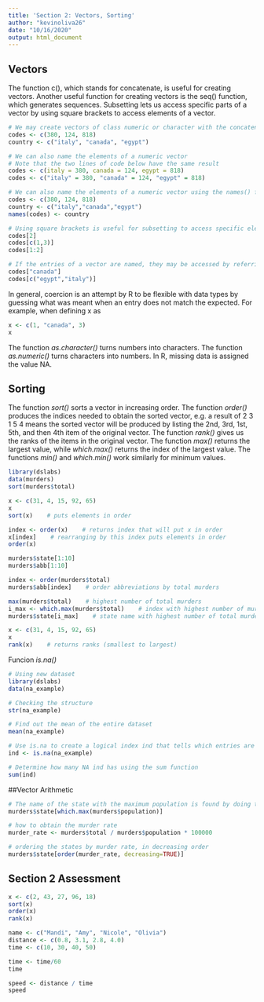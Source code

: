 ```yaml
---
title: 'Section 2: Vectors, Sorting'
author: "kevinoliva26"
date: "10/16/2020"
output: html_document
---
```

## Vectors

The function c(), which stands for concatenate, is useful for creating vectors.
Another useful function for creating vectors is the seq() function, which generates sequences.
Subsetting lets us access specific parts of a vector by using square brackets to access elements of a vector.

```r
# We may create vectors of class numeric or character with the concatenate function
codes <- c(380, 124, 818)
country <- c("italy", "canada", "egypt")

# We can also name the elements of a numeric vector
# Note that the two lines of code below have the same result
codes <- c(italy = 380, canada = 124, egypt = 818)
codes <- c("italy" = 380, "canada" = 124, "egypt" = 818)

# We can also name the elements of a numeric vector using the names() function
codes <- c(380, 124, 818)
country <- c("italy","canada","egypt")
names(codes) <- country

# Using square brackets is useful for subsetting to access specific elements of a vector
codes[2]
codes[c(1,3)]
codes[1:2]

# If the entries of a vector are named, they may be accessed by referring to their name
codes["canada"]
codes[c("egypt","italy")]
```

In general, coercion is an attempt by R to be flexible with data types by guessing what was meant when an entry does not match the expected. For example, when defining x as

```r
x <- c(1, "canada", 3)
x
```

The function *as.character()* turns numbers into characters.
The function *as.numeric()* turns characters into numbers.
In R, missing data is assigned the value NA.

## Sorting

The function *sort()* sorts a vector in increasing order.
The function *order()* produces the indices needed to obtain the sorted vector, e.g. a result of  2 3 1 5 4 means the sorted vector will be produced by listing the 2nd, 3rd, 1st, 5th, and then 4th item of the original vector.
The function *rank()* gives us the ranks of the items in the original vector.
The function *max()* returns the largest value, while *which.max()* returns the index of the largest value. The functions *min()* and *which.min()* work similarly for minimum values.

```r
library(dslabs)
data(murders)
sort(murders$total)

x <- c(31, 4, 15, 92, 65)
x
sort(x)    # puts elements in order

index <- order(x)    # returns index that will put x in order
x[index]    # rearranging by this index puts elements in order
order(x)

murders$state[1:10]
murders$abb[1:10]

index <- order(murders$total)
murders$abb[index]    # order abbreviations by total murders

max(murders$total)    # highest number of total murders
i_max <- which.max(murders$total)    # index with highest number of murders
murders$state[i_max]    # state name with highest number of total murders

x <- c(31, 4, 15, 92, 65)
x
rank(x)    # returns ranks (smallest to largest)
```

Funcion *is.na()*
```r
# Using new dataset 
library(dslabs)
data(na_example)

# Checking the structure 
str(na_example)

# Find out the mean of the entire dataset 
mean(na_example)

# Use is.na to create a logical index ind that tells which entries are NA
ind <- is.na(na_example)

# Determine how many NA ind has using the sum function
sum(ind)
```


##Vector Arithmetic

```r
# The name of the state with the maximum population is found by doing the following
murders$state[which.max(murders$population)]

# how to obtain the murder rate
murder_rate <- murders$total / murders$population * 100000

# ordering the states by murder rate, in decreasing order
murders$state[order(murder_rate, decreasing=TRUE)]
```


## Section 2 Assessment

```r
x <- c(2, 43, 27, 96, 18)
sort(x)
order(x)
rank(x)

name <- c("Mandi", "Amy", "Nicole", "Olivia")
distance <- c(0.8, 3.1, 2.8, 4.0)
time <- c(10, 30, 40, 50)

time <- time/60
time

speed <- distance / time
speed
```










